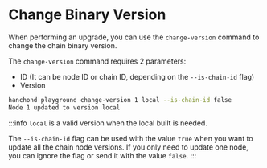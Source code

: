 # Change Binary Version

When performing an upgrade, you can use the `change-version` command to change the chain binary version.

The `change-version` command requires 2 parameters:

- ID (It can be node ID or chain ID, depending on the `--is-chain-id` flag)
- Version

```sh
hanchond playground change-version 1 local --is-chain-id false
Node 1 updated to version local
```

:::info
`local` is a valid version when the local built is needed.

The `--is-chain-id` flag can be used with the value `true` when you want to update all the chain node versions. If you only need to update one node, you can ignore the flag or send it with the value `false`.
:::
